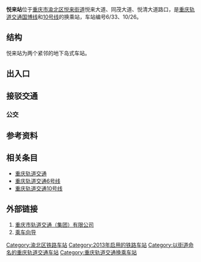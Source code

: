 {{Infobox station
|name=悦来
|eng_name=Yuelai
|linecolour={{重庆轨道交通颜色|6}}
|linecolour2={{重庆轨道交通颜色|10}}
|image=Yuelai Station Line 10.jpg
|caption=10号线站厅
|code={{重庆轨道交通车站编号||6|3|3}} {{重庆轨道交通车站编号|1|0|2|6}}
|country={{PRC}}
|borough=[[重庆市|重庆市]][[渝北区|渝北区]][[悦来街道|悦来街道]]
|address=悦来大道
|coordinates={{coord|29.72881|106.544189|display=inline,title}}
|owned=[[重庆市轨道交通（集团）有限公司|重庆市轨道交通（集团）有限公司]]
|operator=[[重庆市轨道交通（集团）有限公司|重庆市轨道交通（集团）有限公司]]
|line={{重庆轨道交通线路名|国博|narrow|long}}<br>{{重庆轨道交通线路名|10|narrow|long}}
|levels=2层
|interchange=站厅换乘
|structure=地下车站
|platform=2座[[岛式站台|岛式站台]]
|tracks=4条
|exits=7个（2个暂未开通）
|opened={{重庆轨道交通线路名|国博|narrow|no}}：2013年5月15日<ref>{{cite web|url=https://weibo.com/2152519810/zwH0A8W8Q|title=#6号线支线开通# 6号线支线一期工程(礼嘉～悦来)全长12.1公里,设平场、黄茅坪、高义口、国博中心、悦来5个地下站，定于5月15日开通试运营,本次开通国博中心站和悦来站。|date=2013-05-14|access-date=2021-08-28|archive-date=2021-08-26|archive-url=https://web.archive.org/web/20210826130849/https://weibo.com/2152519810/zwH0A8W8Q|dead-url=no}}</ref><br>
{{重庆轨道交通线路名|10|narrow|no}}：2017年12月28日<ref>{{cite web|url=https://weibo.com/2152519810/FBIcrb5HW|title=【运营通告】5号线一期北段、10号线一期定于2017年12月28日14：00开通试运营。|date=2017-12-28|access-date=2021-08-28|archive-date=2021-10-26|archive-url=https://web.archive.org/web/20211026214721/https://weibo.com/2152519810/FBIcrb5HW|dead-url=no}}</ref>
|services={{Adjacent stations|system=重庆轨道交通
|line1=6|type1=i|left1=国博中心|right1=王家庄
|line2=10|left2=中央公园西|right2=王家庄
}}
|timetable={{车站首末班时刻|重庆轨道交通|悦来}}
}}
'''悦来站'''位于[[重庆市|重庆市]][[渝北区|渝北区]][[悦来街道|悦来街道]]悦来大道、同茂大道、悦清大道路口，是[[重庆轨道交通|重庆轨道交通]][[重庆轨道交通国博线|国博线]]和[[重庆轨道交通10号线|10号线]]的换乘站，车站编号6/33、10/26。

== 结构 ==
悦来站为两个紧邻的地下岛式车站。
{{城轨车站结构
|floor1=B1|label1A=10号线站厅{{sub|东}}|text1A={{重庆轨道交通设施列表|票务|出口|2a=2/3|无障碍电梯}}
 |label1B=国博线站厅{{sub|西}}|text1B={{重庆轨道交通设施列表|票务|出口|2a=1/4‒6|无障碍电梯}}
|floor2=B2|label2A=站台|text2A={{重庆轨道交通设施列表|无障碍卫生间|无障碍电梯}}
 |map2A={{PlatformMap|I|system=重庆轨道交通|line=6|type=i|next1=国博中心|switchL1=XVR|next2=王家庄|switchR1=STR4}}
 {{PlatformMap|I|system=重庆轨道交通|line=10|next1=中央公园西|switchL1=STR5#|next2=王家庄|switchR1=rDPT+|textR3=~~ ~~{{PlatformMap/Interline|{{small|往[[王家庄停车场|王家庄停车场]]}}}}}}}}

== 出入口 ==
{{重庆轨道交通出口列表|multi=1|
{{重庆轨道交通出口|1|悦来大道|[[重庆国际博览中心|重庆国际博览中心]]|line=6|acc=1}}
{{重庆轨道交通出口|2|悦来大道|重庆悦来会展公园|line=10}}
{{重庆轨道交通出口|3|悦来大道|悦来会展总部基地|line=10|acc=1}}
{{重庆轨道交通出口|4A|同茂大道|[[重庆国际博览中心|重庆国际博览中心]]|line=6}}
{{重庆轨道交通出口|4B|同茂大道|[[重庆国际博览中心|重庆国际博览中心]]|line=6}}
{{重庆轨道交通出口|5|||line=6|closed=1}}
{{重庆轨道交通出口|6|||line=6|closed=1}}
}}

== 接驳交通 ==
=== 公交 ===
{{重庆公交线路简单列表|station=博览中心北|572|635|679|685|854|857|965}}
{{重庆公交线路简单列表|station=博览北区停车场|635}}
{{重庆公交线路简单列表|station=悦来|635}}
{{重庆公交线路简单列表|station=欣悦路口|679|854|857}}
{{重庆公交线路简单列表|station=悦来小学|965}}

== 参考资料 ==
{{reflist}}

== 相关条目 ==
*[[重庆轨道交通|重庆轨道交通]]
*[[重庆轨道交通6号线|重庆轨道交通6号线]]
*[[重庆轨道交通10号线|重庆轨道交通10号线]]

==外部链接==
#[https://www.cqmetro.cn 重庆市轨道交通（集团）有限公司]{{Wayback|url=https://www.cqmetro.cn/ |date=20210523085253 }}
#[https://www.cqmetro.cn/yyfw/ccxd/default_1.shtml 乘车向导]{{Wayback|url=https://www.cqmetro.cn/yyfw/ccxd/default_1.shtml |date=20210523085318 }}

{{重庆轨道交通国博线}}
{{重庆轨道交通10号线}}
[[Category:渝北区铁路车站|Category:渝北区铁路车站]]
[[Category:2013年启用的铁路车站|Category:2013年启用的铁路车站]]
[[Category:以街道命名的重庆轨道交通车站|Category:以街道命名的重庆轨道交通车站]]
[[Category:重庆轨道交通换乘车站|Category:重庆轨道交通换乘车站]]